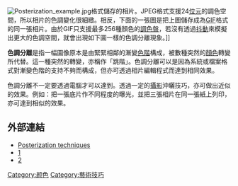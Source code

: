 [[File:Posterization_example.jpg|thumb]]格式儲存的相片。JPEG格式支援24[[位元|位元]]的調色空間，所以相片的色調變化很細緻。相反，下面的一張圖是把上圖儲存成為[[GIF|GIF]]格式的同一張相片。由於GIF只支援最多256種顏色的[[調色盤|調色盤]]，若沒有透過[[抖動_(數位訊號處理)|抖動]]來模擬出更大的色調空間，就會出現如下圖一樣的色調分離現象。]]

'''色調分離'''是指一幅圖像原本是由緊緊相鄰的漸變[[色階|色階]]構成，被數種突然的[[顏色|顏色]]轉變所代替。這一種突然的轉變，亦稱作「跳階」。色調分離可以是因為系統或檔案格式對漸變色階的支持不夠而構成，但亦可透過相片編輯程式而達到相同效果。

色調分離不一定要透過電腦才可以達到。透過一定的[[攝影|攝影]]沖曬技巧，亦可做出近似的效果。例如：把一張底片作不同程度的曝光，並把三張相片在同一張紙上列印，亦可達到相似的效果。

==外部連結==
* [http://www.adobe.com/designcenter/photoshop/articles/phs8posteriz.html Posterization techniques]
* [https://web.archive.org/web/20060106051841/http://desktoppub.about.com/cs/graphicstips/f/posterization.htm]
* [https://web.archive.org/web/20060202015057/http://www.sphoto.com/techinfo/wdtech.html]

{{顏色主題}}
[[Category:颜色|Category:颜色]]
[[Category:藝術技巧|Category:藝術技巧]]